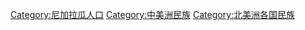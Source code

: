 [[Category:尼加拉瓜人口|Category:尼加拉瓜人口]]
[[Category:中美洲民族|Category:中美洲民族]]
[[Category:北美洲各国民族|Category:北美洲各国民族]]
